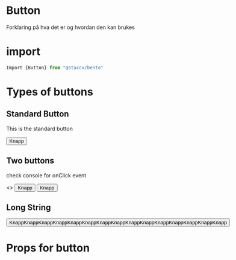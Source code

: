 
<Meta title="Components|Button" component={Button}/>


# Button
Forklaring på hva det er og hvordan den kan brukes


# import

```javascript
Import {Button} from "@staccx/bento"
```

# Types of buttons


## Standard Button
This is the standard button



<Preview>
  <Story name="Standard">
   <Button>Knapp</Button>
  </Story>
</Preview>


## Two buttons
check console for onClick event

<Preview>
  <Story name="Two Buttons">
  <>
   <Button>Knapp</Button>
   <Button>Knapp</Button>
   </>
  </Story>
</Preview>

## Long String
<Preview>
  <Story name="Long String">
   <Button>KnappKnappKnappKnappKnappKnappKnappKnappKnappKnappKnappKnappKnappKnappKnapp</Button>
  </Story>
</Preview>



# Props for button
<Props of={Button} />
